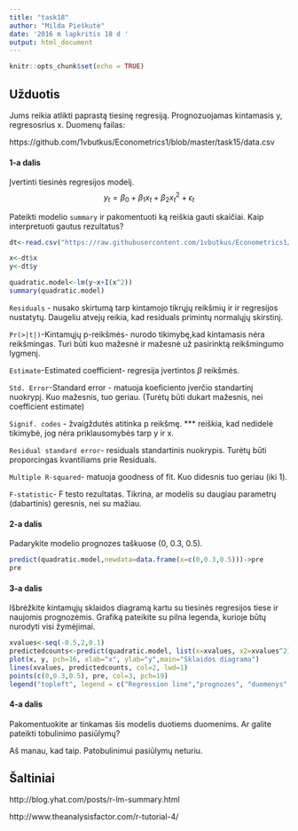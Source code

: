 ```yaml
---
title: "task18"
author: "Milda Pieškutė"
date: '2016 m lapkritis 18 d '
output: html_document
---
```


```r
knitr::opts_chunk$set(echo = TRUE)
```

## Užduotis

Jums reikia atlikti paprastą tiesinę regresiją. Prognozuojamas kintamasis y, regresosrius x. Duomenų failas:

https://github.com/1vbutkus/Econometrics1/blob/master/task15/data.csv

#### 1-a dalis

Įvertinti tiesinės regresijos modelį.
$$ y_{t} = \beta_{0} + \beta_{1}x_{t} + \beta_{2}x^2_{t}+\epsilon_{t} $$


Pateikti modelio `summary` ir pakomentuoti ką reiškia gauti skaičiai. Kaip interpretuoti gautus rezultatus?

```r
dt<-read.csv("https://raw.githubusercontent.com/1vbutkus/Econometrics1/master/task15/data.csv", header = TRUE)

x<-dt$x
y<-dt$y

quadratic.model<-lm(y~x+I(x^2))
summary(quadratic.model)

```

`Residuals` - nusako skirtumą tarp kintamojo tikrųjų reikšmių ir ir regresijos nustatytų. Daugeliu atvejų reikia, kad residuals primintų normalųjų skirstinį.

`Pr(>|t|)`-Kintamųjų p-reikšmės- nurodo tikimybę,kad kintamasis nėra reikšmingas. Turi būti kuo mažesnė ir mažesnė už pasirinktą reikšmingumo lygmenį.

`Estimate`-Estimated coefficient- regresija įvertintos $\beta$ reikšmės.

`Std. Error`-Standard error - matuoja koeficiento įverčio standartinį nuokrypį. Kuo mažesnis, tuo geriau. (Turėtų būti dukart mažesnis, nei coefficient estimate)

`Signif. codes` - žvaigždutės atitinka p reikšmę. *** reiškia, kad nedidelė tikimybė, jog nėra priklausomybės tarp y ir x.

`Residual standard error`- residuals standartinis nuokrypis. Turėtų būti proporcingas kvantiliams prie Residuals. 

`Multiple R-squared`- matuoja goodness of fit. Kuo didesnis tuo geriau (iki 1). 

`F-statistic`- F testo rezultatas. Tikrina, ar modelis su daugiau parametrų (dabartinis) geresnis, nei su mažiau.


#### 2-a dalis

Padarykite modelio prognozes taškuose (0, 0.3, 0.5).

```r
predict(quadratic.model,newdata=data.frame(x=c(0,0.3,0.5)))->pre
pre
```

#### 3-a dalis

Išbrėžkite kintamųjų sklaidos diagramą kartu su tiesinės regresijos tiese ir naujomis prognozėmis. Grafiką pateikite su pilna legenda, kurioje būtų nurodyti visi žymėjimai.

```r
xvalues<-seq(-0.5,2,0.1)
predictedcounts<-predict(quadratic.model, list(x=xvalues, x2=xvalues^2))
plot(x, y, pch=16, xlab="x", ylab="y",main="Sklaidos diagrama")
lines(xvalues, predictedcounts, col=2, lwd=1)
points(c(0,0.3,0.5), pre, col=3, pch=19)
legend("topleft", legend = c("Regression line","prognozes", "duomenys" ), col = c(2,3,1), lty = c(1,NA,NA), pch=c(NA, 19, 16) )

```

#### 4-a dalis

Pakomentuokite ar tinkamas šis modelis duotiems duomenims. Ar galite pateikti tobulinimo pasiūlymų?

Aš manau, kad taip. Patobulinimui pasiūlymų neturiu.

## Šaltiniai

http://blog.yhat.com/posts/r-lm-summary.html

http://www.theanalysisfactor.com/r-tutorial-4/
